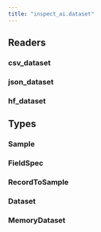 ```yaml
---
title: "inspect_ai.dataset"
---
```


<!--
TODO: Methods table no good?

-->

## Readers

### csv_dataset
### json_dataset
### hf_dataset

## Types

### Sample
### FieldSpec
### RecordToSample
### Dataset
### MemoryDataset

